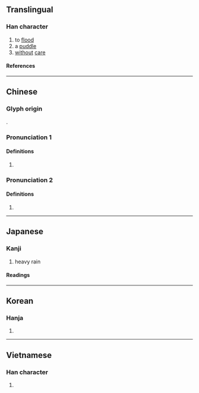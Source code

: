 {{character info/new}}
==Translingual==

===Han character===
{{Han char|rn=85|rad=水|as=12|sn=15|four=34196|canj=EKCF|ids=⿰氵尞}}

# to [[flood]]
# a [[puddle]]
# [[without]] [[care]]

====References====
{{Han ref|kx=0650.010|dkj=18259|dj=1060.070|hdz=31738.110|uh=6F66}}

----

==Chinese==

===Glyph origin===
{{Han etym}}
{{Han compound|水|尞|c1=s|c2=p|t1=water|ls=psc}}.

===Pronunciation 1===
{{zh-forms|alt=了-second round simplified}}
{{zh-pron
|m=liáo
|c=lou5,liu2,liu4
|mn=tw:ló/qz,xm,zz:láu/ml:liáu/xm:liâu
|mn_note=láu - vernacular; liáu/liâu - literary
|mc=y
|oc=y
|ma=
|cat=v,n,adv
}}

====Definitions====
{{zh-hanzi}}

# {{rfdef|lang=zh}}

===Pronunciation 2===
{{zh-forms|alt=涝-second round simplified}}
{{zh-pron
|m=lǎo
|cat=
}}

====Definitions====
{{zh-hanzi}}

# {{rfdef|lang=zh}}

----

==Japanese==

===Kanji===
{{ja-kanji|grade=|rs=水12}}

# heavy rain

====Readings====
{{ja-readings
|goon=ろう<らう
|kanon=ろう<らう
|kun=にわたずみ<にはたづみ
}}

----

==Korean==

===Hanja===
{{ko-hanja|hangeul=[[료]]>[[요]]|eumhun=|rv=ryo>yo|mr=ryo>yo|y=lyo>yo}}

# {{defn|lang=ko|sort=水12}}

----

==Vietnamese==

===Han character===
{{vi-readings|rs=水12|reading=lẻo}}

# {{defn|lang=vi|sort=水12}}